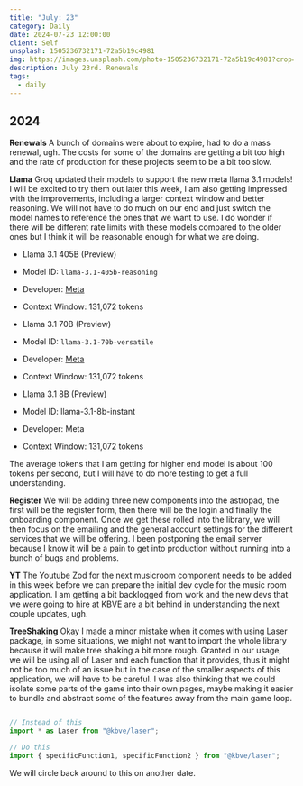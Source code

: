```yaml
---
title: "July: 23"
category: Daily
date: 2024-07-23 12:00:00
client: Self
unsplash: 1505236732171-72a5b19c4981
img: https://images.unsplash.com/photo-1505236732171-72a5b19c4981?crop=entropy&cs=srgb&fm=jpg&ixid=MnwzNjM5Nzd8MHwxfHJhbmRvbXx8fHx8fHx8fDE2ODE3NDg2ODY&ixlib=rb-4.0.3&q=85
description: July 23rd. Renewals
tags:
  - daily
---
```



## 2024

**Renewals**
A bunch of domains were about to expire, had to do a mass renewal, ugh.
The costs for some of the domains are getting a bit too high and the rate of production for these projects seem to be a bit too slow.

**Llama**
Groq updated their models to support the new meta llama 3.1 models! 
I will be excited to try them out later this week, I am also getting impressed with the improvements, including a larger context window and better reasoning.
We will not have to do much on our end and just switch the model names to reference the ones that we want to use.
I do wonder if there will be different rate limits with these models compared to the older ones but I think it will be reasonable enough for what we are doing.

- Llama 3.1 405B (Preview)
- Model ID: `llama-3.1-405b-reasoning`
- Developer: [Meta](https://kbve.com/stock/meta/)
- Context Window: 131,072 tokens

- Llama 3.1 70B (Preview)
- Model ID: `llama-3.1-70b-versatile`
- Developer: [Meta](https://kbve.com/stock/meta/)
- Context Window: 131,072 tokens

- Llama 3.1 8B (Preview)
- Model ID: llama-3.1-8b-instant
- Developer: Meta
- Context Window: 131,072 tokens

The average tokens that I am getting for higher end model is about 100 tokens per second, but I will have to do more testing to get a full understanding.

**Register**
We will be adding three new components into the astropad, the first will be the register form, then there will be the login and finally the onboarding component.
Once we get these rolled into the library, we will then focus on the emailing and the general account settings for the different services that we will be offering.
I been postponing the email server because I know it will be a pain to get into production without running into a bunch of bugs and problems.


**YT**
The Youtube Zod for the next musicroom component needs to be added in this week before we can prepare the initial dev cycle for the music room application.
I am getting a bit backlogged from work and the new devs that we were going to hire at KBVE are a bit behind in understanding the next couple updates, ugh.

**TreeShaking**
Okay I made a minor mistake when it comes with using Laser package, in some situations, we might not want to import the whole library because it will make tree shaking a bit more rough.
Granted in our usage, we will be using all of Laser and each function that it provides, thus it might not be too much of an issue but in the case of the smaller aspects of this application, we will have to be careful.
I was also thinking that we could isolate some parts of the game into their own pages, maybe making it easier to bundle and abstract some of the features away from the main game loop.

```ts

// Instead of this
import * as Laser from "@kbve/laser";

// Do this
import { specificFunction1, specificFunction2 } from "@kbve/laser";
```

We will circle back around to this on another date.
